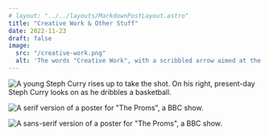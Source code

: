 ```yaml
---
# layout: "../../layouts/MarkdownPostLayout.astro"
title: "Creative Work & Other Stuff"
date: 2022-11-23
draft: false
image:
  src: "/creative-work.png"
  alt: 'The words "Creative Work", with a scribbled arrow aimed at the words "& Other Stuff".'
---
```


![A young Steph Curry rises up to take the shot. On his right, present-day Steph Curry looks on as he dribbles a basketball.](/curry.png)

![A serif version of a poster for "The Proms", a BBC show.](/proms1.png)

![A sans-serif version of a poster for "The Proms", a BBC show.](/proms2.png)
